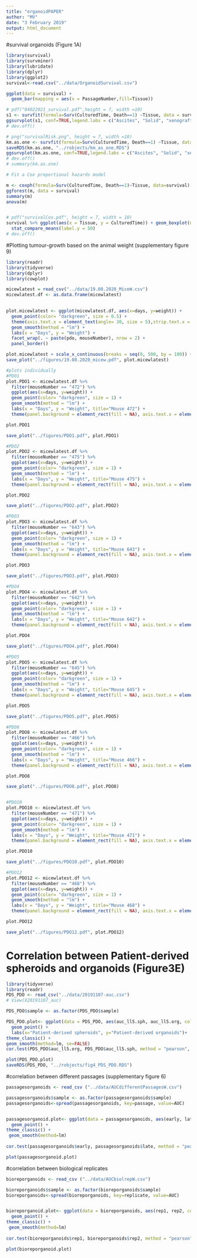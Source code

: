 ```yaml
---
title: "organoidPAPER"
author: "MV"
date: "3 February 2019"
output: html_document
---
```


#survival organoids (Figure 1A)

```r
library(survival)
library(survminer)
library(lubridate)
library(dplyr)
library(ggplot2)
survival<-read.csv("../data/OrganoidSurvival.csv")

ggplot(data = survival) + 
  geom_bar(mapping = aes(x = PassageNumber,fill=Tissue))

# pdf("04022021_survival.pdf",height = 7, width =10)
s1 <- survfit(formula=Surv(CulturedTime, Death==1) ~Tissue, data = survival, conf.type = "log-log")
ggsurvplot(s1, conf=TRUE,legend.labs = c("Ascites", "Solid", "xenograft"), pval = TRUE, risk.table = TRUE) 
# dev.off()

# png("survivalRisk.png", height = 7, width =10)
km.as.one <- survfit(formula=Surv(CulturedTime, Death==1) ~Tissue, data = survival, conf.type = "log-log")
saveRDS(km.as.one, "../robjects/km_as_one.RDS")
ggsurvplot(km.as.one, conf=TRUE,legend.labs = c("Ascites", "Solid", "xenograft"), pval = TRUE, risk.table = TRUE)
# dev.off()
# summary(km.as.one)

# Fit a Cox proportional hazards model

m <- coxph(formula=Surv(CulturedTime, Death==1)~Tissue, data=survival)
ggforest(m, data = survival)
summary(m)
anova(m)


# pdf("survivalCox.pdf", height = 7, width = 10)
survival %>% ggplot(aes(x = Tissue, y = CulturedTime)) + geom_boxplot(notch = TRUE, aes(colour = Tissue), alpha = 0.8) + geom_point(aes(colour = Tissue), position = position_jitterdodge()) + theme_bw() + labs(x = "Tissue type", y = "Time") + theme(text = element_text(size = 14, family = "sans"), axis.text = element_text(size = 12, family = "sans"), legend.position = "right") + stat_compare_means(method = "wilcox.test", comparisons = survival)+ 
  stat_compare_means(label.y = 50) 
# dev.off()

```



#Plotting tumour-growth based on the animal weight (supplementary figure 9)


```r
library(readr)
library(tidyverse)
library(dplyr)
library(cowplot)

micewlatest = read_csv("../data/19.08.2020_MiceW.csv")
micewlatest.df <- as.data.frame(micewlatest)
 

plot.micewlatest <- ggplot(micewlatest.df, aes(x=days, y=weight)) + 
  geom_point(color= "darkgreen", size = 0.5) + 
  theme(axis.text.x = element_text(angle= 30, size = 5),strip.text.x = element_text(size = 8, colour = "red"))+
  geom_smooth(method = "lm") +
  labs(x = "Days", y = "Weight") +
  facet_wrap(. ~ paste(pdo, mouseNumber), nrow = 2) +
  panel_border()

plot.micewlatest + scale_x_continuous(breaks = seq(0, 500, by = 100)) + scale_y_log10()
save_plot("../figures/19.08.2020_micew.pdf", plot.micewlatest)

#plots individually
#PDO1
plot.PDO1 <- micewlatest.df %>% 
  filter(mouseNumber == "472") %>% 
  ggplot(aes(x=days, y=weight)) + 
  geom_point(color= "darkgreen", size = 1) + 
  geom_smooth(method = "lm") +
  labs(x = "Days", y = "Weight", title="Mouse 472") + 
  theme(panel.background = element_rect(fill = NA), axis.text.x = element_text(angle= 30, size = 10)) + scale_x_continuous(breaks = seq (0, 500, 100)) + scale_y_log10()

plot.PDO1

save_plot("../figures/PDO1.pdf", plot.PDO1)

#PDO2  
plot.PDO2 <- micewlatest.df %>% 
  filter(mouseNumber == "475") %>% 
  ggplot(aes(x=days, y=weight)) + 
  geom_point(color= "darkgreen", size = 1) + 
  geom_smooth(method = "lm") +
  labs(x = "Days", y = "Weight", title="Mouse 475") + 
  theme(panel.background = element_rect(fill = NA), axis.text.x = element_text(angle= 30, size = 10)) + scale_x_continuous(breaks = seq (0, 500, 50)) + scale_y_log10()

plot.PDO2

save_plot("../figures/PDO2.pdf", plot.PDO2)

#PDO3  
plot.PDO3 <- micewlatest.df %>% 
  filter(mouseNumber == "643") %>% 
  ggplot(aes(x=days, y=weight)) + 
  geom_point(color= "darkgreen", size = 1) + 
  geom_smooth(method = "lm") +
  labs(x = "Days", y = "Weight", title="Mouse 643") + 
  theme(panel.background = element_rect(fill = NA), axis.text.x = element_text(angle= 30, size = 10)) + scale_x_continuous(breaks = seq (0, 500, 50)) + scale_y_log10()

plot.PDO3

save_plot("../figures/PDO3.pdf", plot.PDO3)

#PDO4 
plot.PDO4 <- micewlatest.df %>% 
  filter(mouseNumber == "642") %>% 
  ggplot(aes(x=days, y=weight)) + 
  geom_point(color= "darkgreen", size = 1) + 
  geom_smooth(method = "lm") +
  labs(x = "Days", y = "Weight", title="Mouse 642") + 
  theme(panel.background = element_rect(fill = NA), axis.text.x = element_text(angle= 30, size = 10)) + scale_x_continuous(breaks = seq (0, 500, 50)) + scale_y_log10()

plot.PDO4

save_plot("../figures/PDO4.pdf", plot.PDO4)

#PDO5 
plot.PDO5 <- micewlatest.df %>% 
  filter(mouseNumber == "645") %>% 
  ggplot(aes(x=days, y=weight)) + 
  geom_point(color= "darkgreen", size = 1) + 
  geom_smooth(method = "lm") +
  labs(x = "Days", y = "Weight", title="Mouse 645") + 
  theme(panel.background = element_rect(fill = NA), axis.text.x = element_text(angle= 30, size = 10)) + scale_x_continuous(breaks = seq (0, 500, 50)) + scale_y_log10()

plot.PDO5

save_plot("../figures/PDO5.pdf", plot.PDO5)

#PDO8 
plot.PDO8 <- micewlatest.df %>% 
  filter(mouseNumber == "466") %>% 
  ggplot(aes(x=days, y=weight)) + 
  geom_point(color= "darkgreen", size = 1) + 
  geom_smooth(method = "lm") +
  labs(x = "Days", y = "Weight", title="Mouse 466") + 
  theme(panel.background = element_rect(fill = NA), axis.text.x = element_text(angle= 30, size = 10)) + scale_x_continuous(breaks = seq (0, 500, 50)) + scale_y_log10()

plot.PDO8

save_plot("../figures/PDO8.pdf", plot.PDO8)


#PDO10 
plot.PDO10 <- micewlatest.df %>% 
  filter(mouseNumber == "471") %>% 
  ggplot(aes(x=days, y=weight)) + 
  geom_point(color= "darkgreen", size = 1) + 
  geom_smooth(method = "lm") +
  labs(x = "Days", y = "Weight", title="Mouse 471") + 
  theme(panel.background = element_rect(fill = NA), axis.text.x = element_text(angle= 30, size = 10)) + scale_x_continuous(breaks = seq (0, 500, 50)) + scale_y_log10()

plot.PDO10

save_plot("../figures/PDO10.pdf", plot.PDO10)

#PDO12 
plot.PDO12 <- micewlatest.df %>% 
  filter(mouseNumber == "468") %>% 
  ggplot(aes(x=days, y=weight)) + 
  geom_point(color= "darkgreen", size = 1) + 
  geom_smooth(method = "lm") +
  labs(x = "Days", y = "Weight", title="Mouse 468") + 
  theme(panel.background = element_rect(fill = NA), axis.text.x = element_text(angle= 30, size = 10)) + scale_x_continuous(breaks = seq (0, 500, 50)) + scale_y_log10()

plot.PDO12

save_plot("../figures/PDO12.pdf", plot.PDO12)
```

# Correlation between Patient-derived spheroids and organoids (Figure3E)

```r
library(tidyverse)
library(readr)
PDS_PDO <- read_csv("../data/20191107-auc.csv")
# View(X20191107_auc)

PDS_PDO$sample <- as.factor(PDS_PDO$sample)

PDS_PDO.plot<- ggplot(data = PDS_PDO, aes(auc_ll5.sph, auc_ll5.org, colour = sample))+
  geom_point() +
  labs(x="Patient-derived spheroids", y="Patient-derived organoids")+
theme_classic() +
geom_smooth(method=lm, se=FALSE)
cor.test(PDS_PDO$auc_ll5.org, PDS_PDO$auc_ll5.sph, method = "pearson", conf.level = 0.95)

plot(PDS_PDO.plot)
saveRDS(PDS_PDO, "../robjects/fig4_PDS_PDO.RDS")
```

#correlation between different passages (supplementary figure 6)

```r

passagesorganoids <- read_csv ("../data/AUCdifferentPassagesW.csv") 

passagesorganoids$sample <- as.factor(passagesorganoids$sample)
passagesorganoids<-spread(passagesorganoids, key=passage, value=AUC)


passagesorganoid.plot<- ggplot(data = passagesorganoids, aes(early, late, colour = sample))+
  geom_point() +
theme_classic() +
 geom_smooth(method=lm)
 
cor.test(passagesorganoids$early, passagesorganoids$late, method = "pearson", conf.level = 0.95)

plot(passagesorganoid.plot)


```


#correlation between biological replicates

```r
bioreporganoids <- read_csv ("../data/AUCbiolrepW.csv") 

bioreporganoids$sample <- as.factor(bioreporganoids$sample)
bioreporganoids<-spread(bioreporganoids, key=replicate, value=AUC)


bioreporganoid.plot<- ggplot(data = bioreporganoids, aes(rep1, rep2, colour = sample))+
  geom_point() +
theme_classic() +
 geom_smooth(method=lm)
 
cor.test(bioreporganoids$rep1, bioreporganoids$rep2, method = "pearson", conf.level = 0.95)

plot(bioreporganoid.plot)
```

